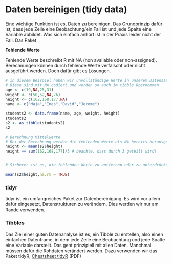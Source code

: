 # Daten bereinigen (tidy data)

Eine wichtige Funktion ist es, Daten zu bereinigen. Das Grundprinzip
dafür ist, dass jede Zeile eine Beobachtung/ein Fall ist und jede Spalte
eine Variable abbildet. Was sich einfach anhört ist in der Praxis leider
nicht der Fall. Das Paket

**Fehlende Werte**

Fehlende Werte beschreibt R mit NA (non available oder non-assigned).
Berechnungen können durch fehlende Werte verfälscht oder nicht
ausgeführt werden. Doch dafür gibt es Lösungen.

```r

# in diesem Beispiel haben wir unvollständige Werte in unserem Datensatz
# Diese sind mit NA codiert und werden so auch im tibble übernommen
age <- c(19,NA,25,31)
weight <- c(50,52,NA,76)
height <- c(162,168,177,NA)
name <- c("Maja","Ines","David","Jerome")

students2 <- data.frame(name, age, weight, height)
students2
s2 <- as_tibble(students2)
s2

# Berechnung Mittelwerte
# Bei der Berechnung werden die fehlenden Werte als NA bereits herausgerechnet
height <- mean(s2$height)
height == sum(162,168,177)/3 # beachte, dass durch 3 geteilt wird!


# Sicherer ist es, die fehlenden Werte zu entfernen oder zu unterdrücken. 

mean(s2$height,na.rm = TRUE)


```

### tidyr

tidyr ist ein umfangreiches Paket zur Datenbereinigung. Es wird vor
allem dafür eingesetzt, Datenstrukturen zu verändern. Dies werden wir
nur am Rande verwenden.

### Tibbles

Das Ziel einer guten Datenanalyse ist es, ein Tibble zu erstellen, also
einen einfachen Datenframe, in dem jede Zeile eine Beobachtung und jede
Spalte eine Variable darstellt. Das geht prinzipiell mit allen Daten.
Manchmal müssen dafür die Rohdaten verändert werden. Dazu verwenden wir
das Paket tidyR, [Cheatsheet
tidyR](https://raw.githubusercontent.com/rstudio/cheatsheets/main/tidyr.pdf)
(PDF)
